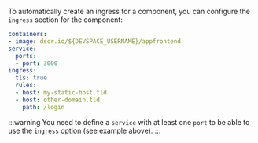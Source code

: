 To automatically create an ingress for a component, you can configure the `ingress` section for the component:
```yaml {6-11}
containers:
- image: dscr.io/${DEVSPACE_USERNAME}/appfrontend
service:
  ports:
  - port: 3000
ingress:
  tls: true
  rules:
  - host: my-static-host.tld
  - host: other-domain.tld
    path: /login
```

:::warning
You need to define a `service` with at least one `port` to be able to use the `ingress` option (see example above).
:::